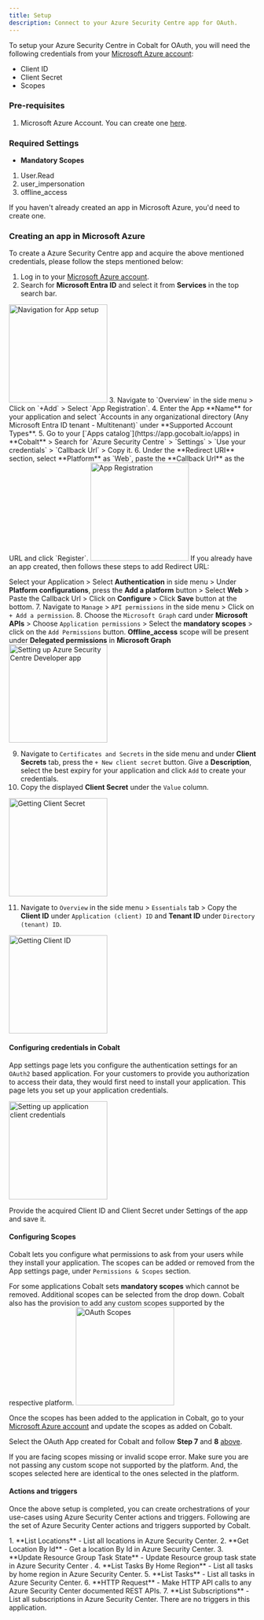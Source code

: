 ```yaml
---
title: Setup
description: Connect to your Azure Security Centre app for OAuth.
---
```

To setup your Azure Security Centre in Cobalt for OAuth, you will need the following credentials from your [Microsoft Azure account](https://azure.microsoft.com/en-gb/):
- Client ID
- Client Secret
- Scopes

### Pre-requisites

1. Microsoft Azure Account. You can create one [here](https://azure.microsoft.com/en-gb/).

### Required Settings

* **Mandatory Scopes** 
1. User.Read
2. user_impersonation
3. offline_access

<Info>If you haven't already created an app in Microsoft Azure, you'd need to create one.</Info>

### Creating an app in Microsoft Azure

To create a Azure Security Centre app and acquire the above mentioned credentials, please follow the steps mentioned below:

1. Log in to your [Microsoft Azure account](https://azure.microsoft.com/en-gb/).
2. Search for **Microsoft Entra ID** and select it from **Services** in the top search bar.
<img height="200" src="/images/Ms365/ms365_navigation.png" alt="Navigation for App setup"/>
3. Navigate to `Overview` in the side menu > Click on `+Add` > Select `App Registration`.
4. Enter the App **Name** for your application and select `Accounts in any organizational directory (Any Microsoft Entra ID tenant - Multitenant)` under **Supported Account Types**.
5. Go to your [`Apps catalog`](https://app.gocobalt.io/apps) in **Cobalt** > Search for `Azure Security Centre` > `Settings` > `Use your credentials` > `Callback Url` > Copy it.
6. Under the **Redirect URI** section, select **Platform** as `Web`, paste the **Callback Url** as the URL and click `Register`. 
<img height="200" src="/images/AzureSecurityCenter/entraWaala.png" alt="App Registration"/>
<Info>
If you already have an app created, then follows these steps to add Redirect URL: 

Select your Application > Select **Authentication** in side menu > Under **Platform configurations**, press the  **Add a platform** button > Select **Web** > Paste the Callback Url > Click on **Configure** > Click **Save** button at the bottom.
</Info>
7. Navigate to `Manage` > `API permissions` in the side menu > Click on `+ Add a permission`.
8. Choose the `Microsoft Graph` card under **Microsoft APIs** > Choose `Application permissions` > Select the **mandatory scopes** > click on the `Add Permissions` button.
<Info>**Offline_access** scope will be present under **Delegated permissions** in **Microsoft Graph**</Info>
<img height="200" src="/images/Ms365/ms365_config.png" alt="Setting up Azure Security Centre Developer app"/>

9. Navigate to `Certificates and Secrets` in the side menu and under **Client Secrets** tab, press the `+ New client secret` button. Give a **Description**, select the best expiry for your application and click `Add` to create your credentials.
10.  Copy the displayed **Client Secret** under the `Value` column.
<img height="200" src="/images/Ms365/ms365_credentials.png" alt="Getting Client Secret"/>

11. Navigate to `Overview` in the side menu > `Essentials` tab > Copy the **Client ID** under `Application (client) ID` and **Tenant ID** under `Directory (tenant) ID`.
<img height="200" src="/images/Ms365/ms365_id.png" alt="Getting Client ID"/>

#### Configuring credentials in Cobalt
App settings page lets you configure the authentication settings for an `OAuth2` based application. For your customers to provide you authorization to access their data,
they would first need to install your application. This page lets you set up your application credentials.

<img height="200" src="/images/AzureSecurityCenter/cobalt_ss.png" alt="Setting up application client credentials"/>

Provide the acquired Client ID and Client Secret under Settings of the app and save it.

#### Configuring Scopes
Cobalt lets you configure what permissions to ask from your users while they install your application. The scopes can be added or removed from the App settings page, under `Permissions & Scopes`
section. 

For some applications Cobalt sets **mandatory scopes** which cannot be removed. Additional scopes can be selected from the drop down. Cobalt also has the provision to add any 
custom scopes supported by the respective platform.
<img height="200" src="/images/AzureSecurityCenter/scopes.png" alt="OAuth Scopes"/>

Once the scopes has been added to the application in Cobalt, go to your [Microsoft Azure account](https://azure.microsoft.com/en-gb/) and update the scopes as added on Cobalt.

Select the OAuth App created for Cobalt and follow **Step 7** and **8** [above](https://docs.gocobalt.io/resources/integration-providers/azure_security_center#creating-an-app-in-microsoft-azure).

<Warning>
If you are facing scopes missing or invalid scope error. Make sure you are not passing any custom scope not supported by the platform. And, the scopes selected here are
identical to the ones selected in the platform.
</Warning>

#### Actions and triggers
Once the above setup is completed, you can create orchestrations of your use-cases using Azure Security Center actions and triggers. Following are the set of Azure Security Center actions and triggers
supported by Cobalt.

<Tabs>
  <Tab title="Actions">
  <AccordionGroup>
  <Accordion title="Location">
     1. **List Locations** - List all locations in Azure Security Center.
     2. **Get Location By Id** - Get a location By Id in Azure Security Center.
     </Accordion>
     <Accordion title="Task">
     3. **Update Resource Group Task State** - Update Resource group task state in Azure Security Center .
     4. **List Tasks By Home Region** - List all tasks by home region in Azure Security Center.
     5. **List Tasks** - List all tasks in Azure Security Center.
      </Accordion>
     <Accordion title="Others">
     6. **HTTP Request** - Make HTTP API calls to any Azure Security Center  documented REST APIs.
     7. **List Subscriptions** - List all subscriptions in Azure Security Center.
       </Accordion>
</AccordionGroup>
  </Tab>

  <Tab title="Triggers">
  There are no triggers in this application.
  </Tab>
</Tabs>
